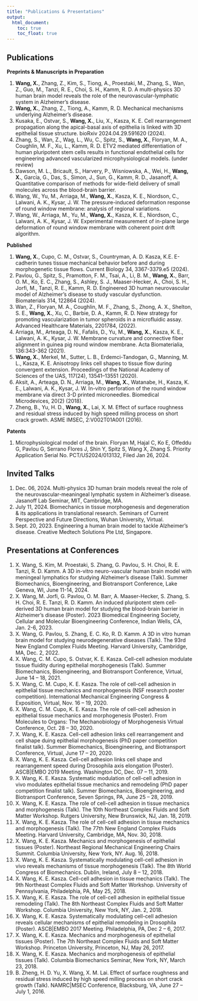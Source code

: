 ```yaml
---
title: "Publications & Presentations"
output: 
  html_document:
    toc: true
    toc_float: true
---
```


## Publications

**Preprints & Manuscripts in Preparation**

1.	 **Wang, X.**, Zhang, Z., Kim, S., Tiong, A., Proestaki, M., Zhang, S., Wan, Z., Guo, M., Tanzi, R. E., Choi, S. H., Kamm, R. D. A multi-physics 3D human brain model reveals the role of the neurovascular-lymphatic system in Alzheimer’s disease.
2.	**Wang, X.**, Zhang, Z., Tiong, A., Kamm, R. D. Mechanical mechanisms underlying Alzheimer’s disease.
3.	Kusaka, E., Ostvar, S., **Wang, X.**, Liu, X., Kasza, K. E. Cell rearrangement propagation along the apical-basal axis of epithelia is linked with 3D epithelial tissue structure. bioRxiv 2024.04.29.591620 (2024).
4.	 Zhang, S., Wan, Z., Wag, L., Wu, C., Spitz, S., **Wang, X.**, Floryan, M. A., Coughlin, M. F., Xu, L., Kamm, R. D. ETV2 mediated differentiation of human pluripotent stem cells results in functional endothelial cells for engineering advanced vascularized microphysiological models. (under review)
5.	 Dawson, M. L., Bricault, S., Harvery, P., Wisniowska, A., Wei, H., **Wang, X.**, García, G., Das, S., Simon, J., Sun, G., Kamm, R. D., Jasanoff, A. Quantitative comparison of methods for wide-field delivery of small molecules across the blood-brain barrier.
6.	 Wang, W., Yu, M., Arriaga, M., **Wang, X.**, Kasza, K. E., Niordson, C., Lalwani, A. K., Kysar, J. W. The pressure-induced deformation response of round window membrane: analysis of regional variations. 
7.	 Wang, W., Arriaga, M., Yu, M., **Wang, X.**, Kasza, K. E., Niordson, C., Lalwani, A. K., Kysar, J. W. Experimental measurement of in-plane large deformation of round window membrane with coherent point drift algorithm.

**Published**

1.	**Wang, X.**, Cupo, C. M., Ostvar, S., Countryman, A. D. Kasza, K.E. E-cadherin tunes tissue mechanical behavior before and during morphogenetic tissue flows. Current Biology 34, 3367-3379.e5 (2024).
2.	Pavlou, G., Spitz, S., Pramotton, F. M., Tsai, A., Li, B. M., **Wang, X.**, Barr, O. M., Ko, E. C., Zhang, S., Ashley, S. J., Maaser-Hecker, A., Choi, S. H., Jorfi, M., Tanzi, R. E., Kamm, R. D. Engineered 3D human neurovascular model of Alzheimer’s disease to study vascular dysfunction. Biomaterials 314, 122864 (2024).
3.	Wan, Z., Floryan, M. A., Coughlin, M. F., Zhang, S., Zhong, A. X., Shelton, S. E., **Wang, X.**, Xu, C., Barbie, D. A., Kamm, R. D. New strategy for promoting vascularization in tumor spheroids in a microfluidic assay. Advanced Healthcare Materials, 2201784, (2022).
4.	Arriaga, M., Arteaga, D. N., Fafalis, D., Yu, M., **Wang, X.**, Kasza, K. E., Lalwani, A. K., Kysar, J. W. Membrane curvature and connective fiber alignment in guinea pig round window membrane. Acta Biomaterialia, 136:343-362 (2021).
5.	**Wang, X.**, Merkel, M., Sutter, L. B., Erdemci-Tandogan, G., Manning, M. L., Kasza, K. E. Anisotropy links cell shapes to tissue flow during convergent extension. Proceedings of the National Academy of Sciences of the UAS, 117(24), 13541–13551 (2020).
6.	Aksit, A., Arteaga, D. N., Arriaga, M., **Wang, X.**, Watanabe, H., Kasza, K. E., Lalwani, A. K., Kysar, J. W. In-vitro perforation of the round window membrane via direct 3-D printed microneedles. Biomedical Microdevices, 20(2) (2018).
7.	Zheng, B., Yu, H. D., **Wang, X.**, Lai, X. M. Effect of surface roughness and residual stress induced by high speed milling process on short crack growth. ASME IMSEC, 2:V002T01A001 (2016).

**Patents**

1. Microphysiological model of the brain. Floryan M, Hajal C, Ko E, Offeddu G, Pavlou G, Serrano Flores J, Shin Y, Spitz S, Wang X, Zhang S. Priority Application Serial No. PCT/US2024/013132, Filed Jan 26, 2024.


## Invited Talks

1. Dec. 06, 2024. Multi-physics 3D human brain models reveal the role of the neurovascular-meaningeal lymphatic system in Alzheimer’s disease. Jasanoff Lab Seminar, MIT, Cambridge, MA.
2. July 11, 2024. Biomechanics in tissue morphogenesis and degeneration & its applications in translational research. Seminars of Current Perspective and Future Directions, Wuhan University, Virtual.
3. Sept. 20, 2023. Engineering a human brain model to tackle Alzheimer’s disease. Creative Medtech Solutions Pte Ltd, Singapore.


## Presentations at Conferences

1.	X. Wang, S. Kim, M. Proestaki, S. Zhang, G. Pavlou, S. H. Choi, R. E. Tanzi, R. D. Kamm. A 3D in-vitro neuro-vascular human brain model with meningeal lymphatics for studying Alzheimer’s disease (Talk). Summer Biomechanics, Bioengineering, and Biotransport Conference, Lake Geneva, WI, June 11-14, 2024.
2.	X. Wang, M. Jorfi, G. Pavlou, O. M. Barr, A. Maaser-Hecker, S. Zhang, S. H. Choi, R. E. Tanzi, R. D. Kamm. An induced pluripotent stem cell-derived 3D human brain model for studying the blood-brain barrier in Alzheimer’s disease (Poster). 2023 Biomedical Engineering Society, Cellular and Molecular Bioengineering Conference, Indian Wells, CA, Jan. 2-6, 2023.
3.	X. Wang, G. Pavlou, S. Zhang, E. C. Ko, R. D. Kamm. A 3D in vitro human brain model for studying neurodegenerative diseases (Talk). The 93rd New England Complex Fluids Meeting. Harvard University, Cambridge, MA, Dec. 2, 2022.
4.	X. Wang, C. M. Cupo, S. Ostvar, K. E. Kasza. Cell-cell adhesion modulate tissue fluidity during epithelial morphogenesis (Talk). Summer Biomechanics, Bioengineering, and Biotransport Conference, Virtual, June 14 – 18, 2021.
5.	X. Wang, C. M. Cupo, K. E. Kasza. The role of cell-cell adhesion in epithelial tissue mechanics and morphogenesis (NSF research poster competition). International Mechanical Engineering Congress & Exposition, Virtual, Nov. 16 – 19, 2020.
6.	X. Wang, C. M. Cupo, K. E. Kasza. The role of cell-cell adhesion in epithelial tissue mechanics and morphogenesis (Poster). From Molecules to Organs: The Mechanobiology of Morphogenesis Virtual Conference, Oct. 28 – 30, 2020.
7.	X. Wang, K. E. Kasza. Cell-cell adhesion links cell rearrangement and cell shape duing epithelial morphogenesis (PhD paper competition finalist talk). Summer Biomechanics, Bioengineering, and Biotransport Conference, Virtual, June 17 – 20, 2020.
8.	X. Wang, K. E. Kasza. Cell-cell adhesion links cell shape and rearrangement speed during Drosophila axis elongation (Poster). ASCB|EMBO 2019 Meeting. Washington DC, Dec. 07 – 11, 2019.
9.	X. Wang, K. E. Kasza. Systematic modulation of cell-cell adhesion in vivo modulates epithelial tissue mechanics and remodeling (PhD paper competition finalist talk). Summer Biomechanics, Bioengineering, and Biotransport Conference, Seven Springs, PA, June 25 – 28, 2019.
10.	X. Wang, K. E. Kasza. The role of cell-cell adhesion in tissue mechanics and morphogenesis (Talk). The 10th Northeast Complex Fluids and Soft Matter Workshop. Rutgers University, New Brunswick, NJ, Jan. 18, 2019.
11.	X. Wang, K. E. Kasza. The role of cell-cell adhesion in tissue mechanics and morphogenesis (Talk). The 77th New England Complex Fluids Meeting. Harvard University, Cambridge, MA, Nov. 30, 2018.
12.	X. Wang, K. E. Kasza. Mechanics and morphogenesis of epithelial tissues (Poster). Northeast Regional Mechanical Engineering Chairs Summit. Columbia University, New York, NY. Aug. 16, 2018.
13.	X. Wang, K. E. Kasza. Systematically modulating cell-cell adhesion in vivo reveals mechanisms of tissue morphogenesis (Talk). The 8th World Congress of Biomechanics. Dublin, Ireland, July 8 – 12, 2018.
14.	X. Wang, K. E. Kasza. Cell-cell adhesion in tissue mechanics (Talk). The 9th Northeast Complex Fluids and Soft Matter Workshop. University of Pennsylvania, Philadelphia, PA, May 25, 2018.
15.	X. Wang, K. E. Kasza. The role of cell-cell adhesion in epithelial tissue remodeling (Talk). The 8th Northeast Complex Fluids and Soft Matter Workshop. Columbia University, New York, NY, Jan. 2, 2018.
16.	X. Wang, K. E. Kasza. Systematically modulating cell-cell adhesion reveals cellular mechanisms of epithelial remodeling in Drosophila (Poster). ASCB|EMBO 2017 Meeting. Philadelphia, PA, Dec 2 – 6, 2017.
17.	X. Wang, K. E. Kasza. Mechanics and morphogenesis of epithelial tissues (Poster). The 7th Northeast Complex Fluids and Soft Matter Workshop. Princeton University, Princeton, NJ, May 26, 2017.
18.	X. Wang, K. E. Kasza. Mechanics and morphogenesis of epithelial tissues (Talk). Columbia Biomechanics Seminar, New York, NY, March 23, 2018.
19.	B. Zheng, H. D. Yu, X. Wang, X. M. Lai. Effect of surface roughness and residual stress induced by high speed milling process on short crack growth (Talk). NAMRC|MSEC Conference, Blacksburg, VA, June 27 – July 1, 2016.

